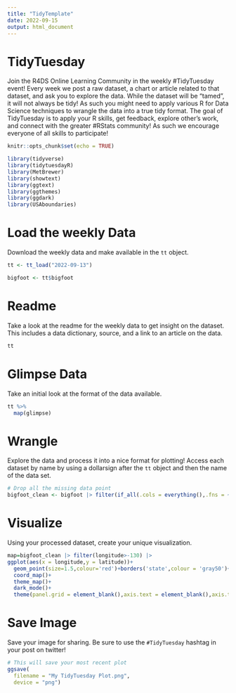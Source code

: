 ```yaml
---
title: "TidyTemplate"
date: 2022-09-15
output: html_document
---
```


# TidyTuesday

Join the R4DS Online Learning Community in the weekly #TidyTuesday event!
Every week we post a raw dataset, a chart or article related to that dataset, and ask you to explore the data.
While the dataset will be “tamed”, it will not always be tidy! As such you might need to apply various R for Data Science techniques to wrangle the data into a true tidy format.
The goal of TidyTuesday is to apply your R skills, get feedback, explore other’s work, and connect with the greater #RStats community!
As such we encourage everyone of all skills to participate!

```r

knitr::opts_chunk$set(echo = TRUE)

library(tidyverse)
library(tidytuesdayR)
library(MetBrewer)
library(showtext)
library(ggtext)
library(ggthemes)
library(ggdark)
library(USAboundaries)
```

# Load the weekly Data

Download the weekly data and make available in the `tt` object.

```r

tt <- tt_load("2022-09-13")

```
```r
bigfoot <- tt$bigfoot
```


# Readme

Take a look at the readme for the weekly data to get insight on the dataset.
This includes a data dictionary, source, and a link to an article on the data.

```r

tt

```


# Glimpse Data

Take an initial look at the format of the data available.

```r

tt %>%
  map(glimpse)

```

# Wrangle

Explore the data and process it into a nice format for plotting! Access each dataset by name by using a dollarsign after the `tt` object and then the name of the data set.

```r
# Drop all the missing data point
bigfoot_clean <- bigfoot |> filter(if_all(.cols = everything(),.fns = ~!is.na(.x)))


```


# Visualize

Using your processed dataset, create your unique visualization.

```r
map=bigfoot_clean |> filter(longitude>-130) |> 
ggplot(aes(x = longitude,y = latitude))+
  geom_point(size=1.5,colour='red')+borders('state',colour = 'gray50')+
  coord_map()+
  theme_map()+
  dark_mode()+
  theme(panel.grid = element_blank(),axis.text = element_blank(),axis.title = element_blank(),axis.ticks = element_blank())


```



# Save Image

Save your image for sharing. Be sure to use the `#TidyTuesday` hashtag in your post on twitter!

```r

# This will save your most recent plot
ggsave(
  filename = "My TidyTuesday Plot.png",
  device = "png")

```
